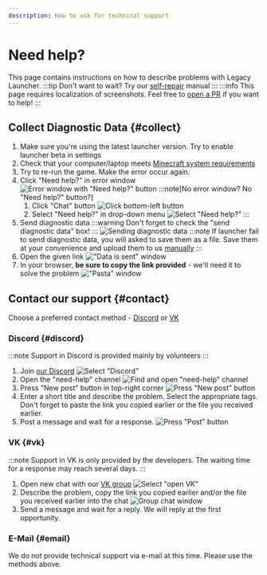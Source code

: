 ```yaml
---
description: How to ask for technical support
---
```

# Need help?
This page contains instructions on how to describe problems with Legacy Launcher.
:::tip
Don't want to wait? Try our [self-repair](../troubleshooting/self-repair) manual
:::
:::info
This page requires localization of screenshots. Feel free to [open a PR](https://github.com/LegacyLauncher/docs) if you want to help!
:::

## Collect Diagnostic Data {#collect}
1. Make sure you're using the latest launcher version. Try to enable launcher beta in settings
2. Check that your computer/laptop meets [Minecraft system requirements](../system-requirements)
3. Try to re-run the game. Make the error occur again.
4. Click "Need help?" in error window
    ![Error window with "Need help?" button](./img/diagnostic-0.jpg)
    :::note[No error window? No "Need help?" button?]
    1. Click "Chat" button
        ![Click bottom-left button](./img/need-help-button-0-en.png)
    2. Select "Need help?" in drop-down menu
        ![Select "Need help?"](./img/need-help-button-1-en.png)
    :::
5. Send diagnostic data
    :::warning
    Don't forget to check the "send diagnostic data" box!
    :::
    ![Sending diagnostic data](./img/need-help-dialog-en.png)
    :::note
    If launcher fail to send diagnostic data, you will asked to save them as a file. Save them at your convenience and upload them to us [manually](https://pasta.llaun.ch)
    :::
6. Open the given link
    !["Data is sent" window](./img/diagnostic-2.jpg)
7. In your browser, **be sure to copy the link provided** - we'll need it to solve the problem
    !["Pasta" window](./img/diagnostic-3.jpg)

## Contact our support {#contact}
Choose a preferred contact method - [Discord](#discord) or [VK](#vk)

### Discord {#discord}
:::note
Support in Discord is provided mainly by volunteers
:::

1. Join [our Discord](https://llaun.ch/discord/intl)
    ![Select "Discord"](./img/support-discord-0.png)
2. Open the "need-help" channel
    ![Find and open "need-help" channel](./img/discord-need-help-en.png)
3. Press "New post" button in top-right corner
    ![Press "New post" button](./img/discord-new-post-button-en.png)
4. Enter a short title and describe the problem. Select the appropriate tags. Don't forget to paste the link you copied earlier or the file you received earlier.
5. Post a message and wait for a response.
    ![Press "Post" button](./img/discord-new-post-en.png)

### VK {#vk}
:::note
Support in VK is only provided by the developers. The waiting time for a response may reach several days.
:::

1. Open new chat with our [VK group](https://llaun.ch/vk)
    ![Select "open VK"](./img/support-vk-0.jpg)
2. Describe the problem, copy the link you copied earlier and/or the file you received earlier into the chat
    ![Group chat window](./img/support-vk-1.jpg)
3. Send a message and wait for a reply. We will reply at the first opportunity.

### E-Mail {#email}
We do not provide technical support via e-mail at this time. Please use the methods above.
